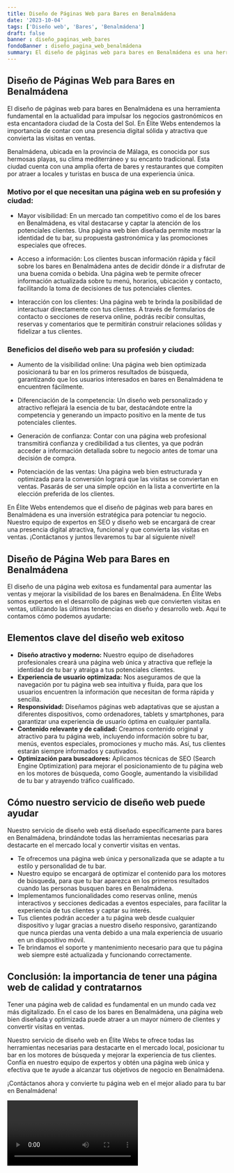 ```yaml
---
title: Diseño de Páginas Web para Bares en Benalmádena
date: '2023-10-04'
tags: ['Diseño web', 'Bares', 'Benalmádena']
draft: false
banner : diseño_paginas_web_bares
fondoBanner : diseño_pagina_web_benalmádena
summary: El diseño de páginas web para bares en Benalmádena es una herramienta fundamental en la actualidad para impulsar los negocios gastronómicos en esta encantadora ciudad de la Costa del Sol. En Élite Webs entendemos la importancia de contar con una presencia digital sólida y atractiva que convierta las visitas en ventas.
---
```


## Diseño de Páginas Web para Bares en Benalmádena

El diseño de páginas web para bares en Benalmádena es una herramienta fundamental en la actualidad para impulsar los negocios gastronómicos en esta encantadora ciudad de la Costa del Sol. En Élite Webs entendemos la importancia de contar con una presencia digital sólida y atractiva que convierta las visitas en ventas.

Benalmádena, ubicada en la provincia de Málaga, es conocida por sus hermosas playas, su clima mediterráneo y su encanto tradicional. Esta ciudad cuenta con una amplia oferta de bares y restaurantes que compiten por atraer a locales y turistas en busca de una experiencia única.

### Motivo por el que necesitan una página web en su profesión y ciudad:

- Mayor visibilidad: En un mercado tan competitivo como el de los bares en Benalmádena, es vital destacarse y captar la atención de los potenciales clientes. Una página web bien diseñada permite mostrar la identidad de tu bar, su propuesta gastronómica y las promociones especiales que ofreces.

- Acceso a información: Los clientes buscan información rápida y fácil sobre los bares en Benalmádena antes de decidir dónde ir a disfrutar de una buena comida o bebida. Una página web te permite ofrecer información actualizada sobre tu menú, horarios, ubicación y contacto, facilitando la toma de decisiones de tus potenciales clientes.

- Interacción con los clientes: Una página web te brinda la posibilidad de interactuar directamente con tus clientes. A través de formularios de contacto o secciones de reserva online, podrás recibir consultas, reservas y comentarios que te permitirán construir relaciones sólidas y fidelizar a tus clientes.

### Beneficios del diseño web para su profesión y ciudad:

- Aumento de la visibilidad online: Una página web bien optimizada posicionará tu bar en los primeros resultados de búsqueda, garantizando que los usuarios interesados en bares en Benalmádena te encuentren fácilmente.

- Diferenciación de la competencia: Un diseño web personalizado y atractivo reflejará la esencia de tu bar, destacándote entre la competencia y generando un impacto positivo en la mente de tus potenciales clientes.

- Generación de confianza: Contar con una página web profesional transmitirá confianza y credibilidad a tus clientes, ya que podrán acceder a información detallada sobre tu negocio antes de tomar una decisión de compra.

- Potenciación de las ventas: Una página web bien estructurada y optimizada para la conversión logrará que las visitas se conviertan en ventas. Pasarás de ser una simple opción en la lista a convertirte en la elección preferida de los clientes.

En Élite Webs entendemos que el diseño de páginas web para bares en Benalmádena es una inversión estratégica para potenciar tu negocio. Nuestro equipo de expertos en SEO y diseño web se encargará de crear una presencia digital atractiva, funcional y que convierta las visitas en ventas. ¡Contáctanos y juntos llevaremos tu bar al siguiente nivel!

<GifSeo />

<Cta />

## Diseño de Página Web para Bares en Benalmádena

El diseño de una página web exitosa es fundamental para aumentar las ventas y mejorar la visibilidad de los bares en Benalmádena. En Élite Webs somos expertos en el desarrollo de páginas web que convierten visitas en ventas, utilizando las últimas tendencias en diseño y desarrollo web. Aquí te contamos cómo podemos ayudarte:

## Elementos clave del diseño web exitoso

- **Diseño atractivo y moderno:** Nuestro equipo de diseñadores profesionales creará una página web única y atractiva que refleje la identidad de tu bar y atraiga a tus potenciales clientes.
- **Experiencia de usuario optimizada:** Nos aseguramos de que la navegación por tu página web sea intuitiva y fluida, para que los usuarios encuentren la información que necesitan de forma rápida y sencilla.
- **Responsividad:** Diseñamos páginas web adaptativas que se ajustan a diferentes dispositivos, como ordenadores, tablets y smartphones, para garantizar una experiencia de usuario óptima en cualquier pantalla.
- **Contenido relevante y de calidad:** Creamos contenido original y atractivo para tu página web, incluyendo información sobre tu bar, menús, eventos especiales, promociones y mucho más. Así, tus clientes estarán siempre informados y cautivados.
- **Optimización para buscadores:** Aplicamos técnicas de SEO (Search Engine Optimization) para mejorar el posicionamiento de tu página web en los motores de búsqueda, como Google, aumentando la visibilidad de tu bar y atrayendo tráfico cualificado.

## Cómo nuestro servicio de diseño web puede ayudar

Nuestro servicio de diseño web está diseñado específicamente para bares en Benalmádena, brindándote todas las herramientas necesarias para destacarte en el mercado local y convertir visitas en ventas. 

- Te ofrecemos una página web única y personalizada que se adapte a tu estilo y personalidad de tu bar.
- Nuestro equipo se encargará de optimizar el contenido para los motores de búsqueda, para que tu bar aparezca en los primeros resultados cuando las personas busquen bares en Benalmádena. 
- Implementamos funcionalidades como reservas online, menús interactivos y secciones dedicadas a eventos especiales, para facilitar la experiencia de tus clientes y captar su interés.
- Tus clientes podrán acceder a tu página web desde cualquier dispositivo y lugar gracias a nuestro diseño responsivo, garantizando que nunca pierdas una venta debido a una mala experiencia de usuario en un dispositivo móvil.
- Te brindamos el soporte y mantenimiento necesario para que tu página web siempre esté actualizada y funcionando correctamente.

## Conclusión: la importancia de tener una página web de calidad y contratarnos

Tener una página web de calidad es fundamental en un mundo cada vez más digitalizado. En el caso de los bares en Benalmádena, una página web bien diseñada y optimizada puede atraer a un mayor número de clientes y convertir visitas en ventas. 

Nuestro servicio de diseño web en Élite Webs te ofrece todas las herramientas necesarias para destacarte en el mercado local, posicionar tu bar en los motores de búsqueda y mejorar la experiencia de tus clientes. Confía en nuestro equipo de expertos y obtén una página web única y efectiva que te ayude a alcanzar tus objetivos de negocio en Benalmádena.

¡Contáctanos ahora y convierte tu página web en el mejor aliado para tu bar en Benalmádena!

<Video />

<CtaBot job='Bares' city='Benalmádena'/>

<Gmaps query='Benalmádena+españa+maps' />